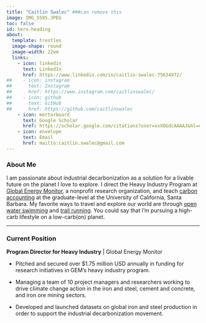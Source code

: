 ```yaml
---
title: "Caitlin Swalec" ###can remove this
image: IMG_5595.JPEG
toc: false
id: hero-heading
about:
  template: trestles
  image-shape: round
  image-width: 22em
  links:
    - icon: linkedin
      text: LinkedIn
      href: https://www.linkedin.com/in/caitlin-swalec-75634972/
##    - icon: instagram
##      text: Instagram
##      href: https://www.instagram.com/caitlinswalec/
##    - icon: github
##      text: GitHub
##      href: https://github.com/caitlinswalec
    - icon: mortarboard
      text: Google Scholar
      href: https://scholar.google.com/citations?user=xxXOGdcAAAAJ&hl=en
    - icon: envelope
      text: Email
      href: mailto:caitlin.swalec@gmail.com
---
```


::: {#hero-heading}
### About Me

I am passionate about industrial decarbonization as a solution for a livable future on the planet I love to explore. I direct the Heavy Industry Program at [Global Energy Monitor](https://globalenergymonitor.org/), a nonprofit research organization, and teach [carbon accounting](https://bren.ucsb.edu/people/caitlin-swalec) at the graduate-level at the University of California, Santa Barbara. My favorite ways to travel and explore our world are through [open water swimming](https://longswims.com/p/caitlin-swalec/) and [trail running](https://ultrasignup.com/results_participant.aspx?fname=Caitlin&lname=Swalec&age=30). You could say that I'm pursuing a high-carb lifestyle on a low-carb(on) planet.

------------------------------------------------------------------------

### Current Position

**Program Director for Heavy Industry** \| Global Energy Monitor

-   Pitched and secured over \$1.75 million USD annually in funding for research initiatives in GEM's heavy industry program.

-   Managing a team of 10 project managers and researchers working to drive climate change action in the iron and steel, cement and concrete, and iron ore mining sectors.

-   Developed and launched datasets on global iron and steel production in order to support the industrial decarbonization movement.
:::
